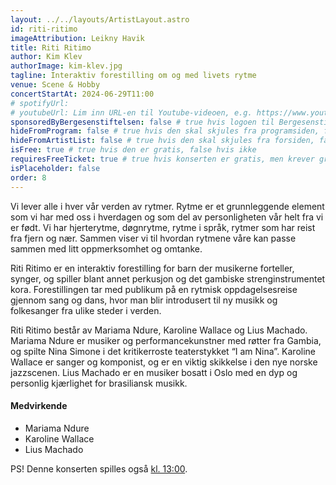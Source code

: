 ```yaml
---
layout: ../../layouts/ArtistLayout.astro
id: riti-ritimo
imageAttribution: Leikny Havik
title: Riti Ritimo
author: Kim Klev
authorImage: kim-klev.jpg
tagline: Interaktiv forestilling om og med livets rytme
venue: Scene & Hobby
concertStartAt: 2024-06-29T11:00
# spotifyUrl:
# youtubeUrl: Lim inn URL-en til Youtube-videoen, e.g. https://www.youtube.com/watch?v=iUd7MoKsRFE
sponsoredByBergesenstiftelsen: false # true hvis logoen til Bergesenstiftelsen skal vises, false hvis ikke
hideFromProgram: false # true hvis den skal skjules fra programsiden, false hvis den skal vises
hideFromArtistList: false # true hvis den skal skjules fra forsiden, false hvis den skal vises
isFree: true # true hvis den er gratis, false hvis ikke
requiresFreeTicket: true # true hvis konserten er gratis, men krever gratisbillett
isPlaceholder: false
order: 8
---
```


Vi lever alle i hver vår verden av rytmer. Rytme er et grunnleggende element som vi har med oss i hverdagen og som del av personligheten vår helt fra vi er født. Vi har hjerterytme, døgnrytme, rytme i språk, rytmer som har reist fra fjern og nær. Sammen viser vi til hvordan rytmene våre kan passe sammen med litt oppmerksomhet og omtanke.

Riti Ritimo er en interaktiv forestilling for barn der musikerne forteller, synger, og spiller blant annet perkusjon og det gambiske strenginstrumentet kora. Forestillingen tar med publikum på en rytmisk oppdagelsesreise gjennom sang og dans, hvor man blir introdusert til ny musikk og folkesanger fra ulike steder i verden.

Riti Ritimo består av Mariama Ndure, Karoline Wallace og Lius Machado. Mariama Ndure er musiker og performancekunstner med røtter fra Gambia, og spilte Nina Simone i det kritikerroste teaterstykket “I am Nina”. Karoline Wallace er sanger og komponist, og er en viktig skikkelse i den nye norske jazzscenen. Lius Machado er en musiker bosatt i Oslo med en dyp og personlig kjærlighet for brasiliansk musikk.

#### Medvirkende

- Mariama Ndure
- Karoline Wallace
- Lius Machado

PS! Denne konserten spilles også <a href="/artist/riti-ritimo-13">kl. 13:00</a>.
